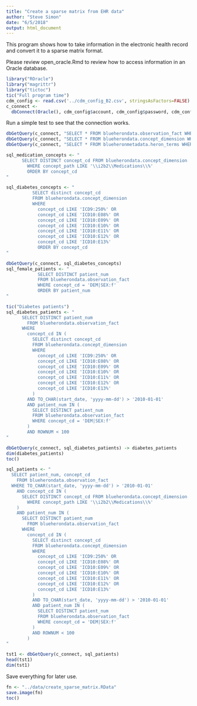 ```yaml
---
title: "Create a sparse matrix from EHR data"
author: "Steve Simon"
date: "6/5/2018"
output: html_document
---
```


This program shows how to take information in the electronic health record and convert it to a sparse matrix format.

Please review open_oracle.Rmd to review how to access information in an Oracle database.

```r
library("ROracle")
library("magrittr")
library("tictoc")
tic("Full program time")
cdm_config <- read.csv('../cdm_config_B2.csv', stringsAsFactors=FALSE)
c_connect <-
  dbConnect(Oracle(), cdm_config$account, cdm_config$password, cdm_config$access)
```

Run a simple test to see that the connection works. 

```r
dbGetQuery(c_connect, "SELECT * FROM blueherondata.observation_fact WHERE rownum < 5")
dbGetQuery(c_connect, "SELECT * FROM blueherondata.concept_dimension WHERE rownum < 5")
dbGetQuery(c_connect, "SELECT * FROM blueheronmetadata.heron_terms WHERE rownum < 5")
```


```r
sql_medication_concepts <- "
      SELECT DISTINCT concept_cd FROM blueherondata.concept_dimension
        WHERE concept_path LIKE '\\i2b2\\Medications\\%'
        ORDER BY concept_cd
"

sql_diabetes_concepts <- "
          SELECT distinct concept_cd 
          FROM blueherondata.concept_dimension
          WHERE
            concept_cd LIKE 'ICD9:250%' OR
            concept_cd LIKE 'ICD10:E08%' OR
            concept_cd LIKE 'ICD10:E09%' OR
            concept_cd LIKE 'ICD10:E10%' OR
            concept_cd LIKE 'ICD10:E11%' OR
            concept_cd LIKE 'ICD10:E12%' OR
            concept_cd LIKE 'ICD10:E13%'
            ORDER BY concept_cd
"

dbGetQuery(c_connect, sql_diabetes_concepts)
sql_female_patients <- "
            SELECT DISTINCT patient_num
            FROM blueherondata.observation_fact
            WHERE concept_cd = 'DEM|SEX:f'
            ORDER BY patient_num
"

tic("Diabetes patients")
sql_diabetes_patients <- "
      SELECT DISTINCT patient_num
        FROM blueherondata.observation_fact
      WHERE
        concept_cd IN (
          SELECT distinct concept_cd 
          FROM blueherondata.concept_dimension
          WHERE
            concept_cd LIKE 'ICD9:250%' OR
            concept_cd LIKE 'ICD10:E08%' OR
            concept_cd LIKE 'ICD10:E09%' OR
            concept_cd LIKE 'ICD10:E10%' OR
            concept_cd LIKE 'ICD10:E11%' OR
            concept_cd LIKE 'ICD10:E12%' OR
            concept_cd LIKE 'ICD10:E13%'
          )
        AND TO_CHAR(start_date, 'yyyy-mm-dd') > '2010-01-01'
        AND patient_num IN (
          SELECT DISTINCT patient_num
          FROM blueherondata.observation_fact
          WHERE concept_cd = 'DEM|SEX:f'
        )
        AND ROWNUM < 100
"

dbGetQuery(c_connect, sql_diabetes_patients) -> diabetes_patients
dim(diabetes_patients)
toc()
```


```r
sql_patients <- "
  SELECT patient_num, concept_cd
    FROM blueherondata.observation_fact
  WHERE TO_CHAR(start_date, 'yyyy-mm-dd') > '2010-01-01'
    AND concept_cd IN (
      SELECT DISTINCT concept_cd FROM blueherondata.concept_dimension
        WHERE concept_path LIKE '\\i2b2\\Medications\\%'
    )
    AND patient_num IN (
      SELECT DISTINCT patient_num
        FROM blueherondata.observation_fact
      WHERE
        concept_cd IN (
          SELECT distinct concept_cd 
          FROM blueherondata.concept_dimension
          WHERE
            concept_cd LIKE 'ICD9:250%' OR
            concept_cd LIKE 'ICD10:E08%' OR
            concept_cd LIKE 'ICD10:E09%' OR
            concept_cd LIKE 'ICD10:E10%' OR
            concept_cd LIKE 'ICD10:E11%' OR
            concept_cd LIKE 'ICD10:E12%' OR
            concept_cd LIKE 'ICD10:E13%'
          )
          AND TO_CHAR(start_date, 'yyyy-mm-dd') > '2010-01-01'
          AND patient_num IN (
            SELECT DISTINCT patient_num
            FROM blueherondata.observation_fact
            WHERE concept_cd = 'DEM|SEX:f'
          )
          AND ROWNUM < 100
        )
"

tst1 <- dbGetQuery(c_connect, sql_patients)
head(tst1)
dim(tst1)

```

Save everything for later use.

```r
fn <- "../data/create_sparse_matrix.RData"
save.image(fn)
toc()
```